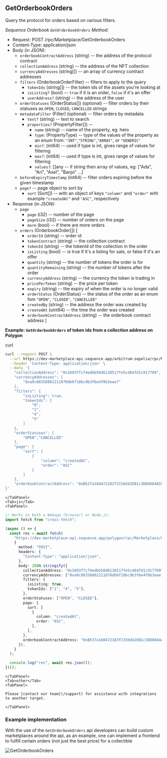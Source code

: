 
## GetOrderbookOrders

Query the protocol for orders based on various filters.

_Sequence Orderbook `GetOrderbookOrders` Method:_

- Request: POST /rpc/Marketplace/GetOrderbookOrders
- Content-Type: application/json
- Body (in JSON):
  - `orderbookContractAddress` (string) -- the address of the protocol contract
  - `collectionAddress` (string) -- the address of the NFT collection
  - `currencyAddresses` (string[]) -- an array of currency contract addresses
  - `filters` (OrderbookOrderFilter) -- filters to apply to the query
    - `tokenIds` (string[]) -- the token ids of the assets you're looking at
    - `isListing?` (bool) -- `true` if it is an order, `false` if it's an offer
    - `userAddress?` (string) -- the address of the user
  - `orderStatuses` (OrderStatus[]) (optional) -- filter orders by their statuses as `OPEN`, `CLOSED`, `CANCELLED` strings
  - `metadataFilter` (Filter) (optional) -- filter orders by metadata
    - `text?` (string) -- text to search
    - `properties?` (PropertyFilter[]) --
      - `name` (string) -- name of the property, eg: hero
      - `type`: (PropertyType) -- type of the values of the property as an enum from: `"INT"`,`"STRING"`,`"ARRAY"`, or `"GENERIC"`
      - `min?`: (int64) -- used if type is int, gives range of values for filtering
      - `max?`: (int64) -- used if type is int, gives range of values for filtering
      - `values?`: []any -- if string then array of values, eg: ["Ada", "Ari", "Axel", "Banjo" ...]
  - `beforeExpiryTimestamp` (int64) -- filter orders expiring before the given timestamp
  - `page?` -- page object to sort by
    - `sort` (Sort[]) -- with an object of keys `"column"` and `"order"` with example `"createdAt"` and `"ASC"`, respectively
- Response (in JSON):
  - `page`
    - `page` (i32) -- number of the page
    - `pageSize` (i32) -- number of orders on the page
    - `more` (bool) -- if there are more orders
  - `orders` (OrderbookOrder[])
    [
    - `orderId` (string) -- order id
    - `tokenContract` (string) -- the collection contract
    - `tokenId` (string) -- the tokenId of the collection in the order
    - `isListing` (bool) -- is true if it's a listing for sale, or false if it's an offer
    - `quantity` (string) -- the number of tokens the order is for
    - `quantityRemaining` (string) -- the number of tokens after the order
    - `currencyAddress` (string) -- the currency the token is trading in
    - `pricePerToken` (string) -- the price per token
    - `expiry` (string) -- the expiry of when the order is no longer valid
    - `orderStatus` (OrderStatus) -- the status of the order as an enum fom `"OPEN"`, `"CLOSED"`, `"CANCELLED"`
    - `createdBy` (string) -- the address the order was created by
    - `createdAt` (uint64) -- the time the order was created
    - `orderbookContractAddress` (string) -- the orderbook contract address
      ]

**Example: `GetOrderbookOrders` of token ids from a collection address on Polygon**

<TabGroup>
    <Tab>curl</Tab>
    <TabPanel>

```bash class=wrap
curl --request POST \
  --url https://dev-marketplace-api.sequence.app/arbitrum-sepolia/rpc/Marketplace/GetOrderbookOrders \
  --header 'Content-Type: application/json' \
  --data '{
    "collectionAddress": "0x1693ffc74edbb50d6138517fe5cd64fd1c917709",
    "currencyAddresses": [
        "0xa9c88358862211870db6f18bc9b3f6e4f8b3eae7"
    ],
    "filters": {
        "isListing": true,
        "tokenIds": [
            "0",
            "1",
            "4",
            "5"
        ]
    },
    "orderStatuses": [
        "OPEN","CANCELLED"
    ],
    "page": {
        "sort": [
            {
                "column": "createdAt",
                "order": "ASC"
            }
        ]
    },
    "orderbookContractAddress": "0xB537a160472183f2150d42EB1c3DD6684A55f74c"
}'
```

    </TabPanel>
    <Tab>js</Tab>
    <TabPanel>

```ts
// Works in both a Webapp (browser) or Node.js:
import fetch from "cross-fetch";

(async () => {
  const res = await fetch(
    "https://dev-marketplace-api.sequence.app/polygon/rpc/Marketplace/GetOrderbookOrders",
    {
      method: "POST",
      headers: {
        "Content-Type": "application/json",
      },
      body: JSON.stringify({
        collectionAddress: "0x1693ffc74edbb50d6138517fe5cd64fd1c917709",
        currencyAddresses: ["0xa9c88358862211870db6f18bc9b3f6e4f8b3eae7"],
        filters: {
          isListing: true,
          tokenIds: ["1", "4", "5"],
        },
        orderStatuses: ["OPEN", "CLOSED"],
        page: {
          sort: [
            {
              column: "createdAt",
              order: "ASC",
            },
          ],
        },
        orderbookContractAddress: "0xB537a160472183f2150d42EB1c3DD6684A55f74c",
      }),
    }
  );

  console.log("res", await res.json());
})();
```

    </TabPanel>
    <Tab>other</Tab>
    <TabPanel>

    Please [contact our team](/support) for assistance with integrations to another target.

    </TabPanel>

</TabGroup>

### Example implementation

With the use of the `GetOrderbookOrders` api developers can build custom marketplaces around the api, as an example, one can implement a frontend to fulfill certain orders (not just the best price) for a collectible

![GetOrderbookOrders](/img/marketplace/custom-marketplace-listings.png)
